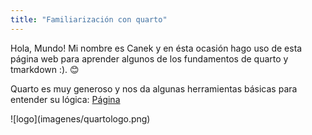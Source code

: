 ```yaml
---
title: "Familiarización con quarto"
---
```


Hola, Mundo! Mi nombre es Canek y en ésta ocasión hago uso de esta página web para aprender algunos de los fundamentos de quarto y tmarkdown :). 😊

Quarto es muy generoso y nos da algunas herramientas básicas para entender su lógica: [Página](https://quarto.org/docs/websites)

\![logo\](imagenes/quartologo.png)
